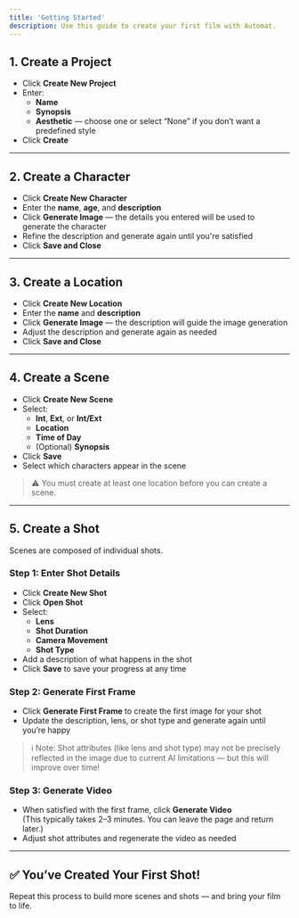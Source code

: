 ```yaml
---
title: 'Getting Started'
description: Use this guide to create your first film with Automat.
---
```


## 1. Create a Project

- Click **Create New Project**
- Enter:
  - **Name**
  - **Synopsis**
  - **Aesthetic** — choose one or select “None” if you don’t want a predefined style
- Click **Create**

---

## 2. Create a Character

- Click **Create New Character**
- Enter the **name**, **age**, and **description**
- Click **Generate Image** — the details you entered will be used to generate the character
- Refine the description and generate again until you're satisfied
- Click **Save and Close**

---

## 3. Create a Location

- Click **Create New Location**
- Enter the **name** and **description**
- Click **Generate Image** — the description will guide the image generation
- Adjust the description and generate again as needed
- Click **Save and Close**

---

## 4. Create a Scene

- Click **Create New Scene**
- Select:
  - **Int**, **Ext**, or **Int/Ext**
  - **Location**
  - **Time of Day**
  - (Optional) **Synopsis**
- Click **Save**
- Select which characters appear in the scene

> ⚠️ You must create at least one location before you can create a scene.

---

## 5. Create a Shot

Scenes are composed of individual shots.

### Step 1: Enter Shot Details

- Click **Create New Shot**
- Click **Open Shot**
- Select:
  - **Lens**
  - **Shot Duration**
  - **Camera Movement**
  - **Shot Type**
- Add a description of what happens in the shot
- Click **Save** to save your progress at any time

### Step 2: Generate First Frame

- Click **Generate First Frame** to create the first image for your shot
- Update the description, lens, or shot type and generate again until you’re happy

> ℹ️ Note: Shot attributes (like lens and shot type) may not be precisely reflected in the image due to current AI limitations — but this will improve over time!

### Step 3: Generate Video

- When satisfied with the first frame, click **Generate Video**  
  (This typically takes 2–3 minutes. You can leave the page and return later.)
- Adjust shot attributes and regenerate the video as needed

---

## ✅ You’ve Created Your First Shot!

Repeat this process to build more scenes and shots — and bring your film to life.

